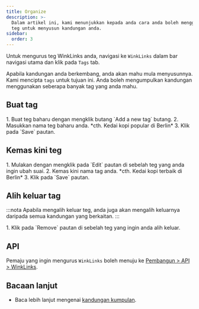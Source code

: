 ```yaml
---
title: Organize
description: >-
  Dalam artikel ini, kami menunjukkan kepada anda cara anda boleh menggunakan
  teg untuk menyusun kandungan anda.
sidebar:
  order: 3
---
```


Untuk mengurus teg WinkLinks anda, navigasi ke `WinkLinks` dalam bar navigasi utama dan klik pada `Tags` tab.

Apabila kandungan anda berkembang, anda akan mahu mula menyusunnya. Kami mencipta `tags` untuk tujuan ini. Anda boleh mengumpulkan kandungan menggunakan seberapa banyak tag yang anda mahu.

## Buat tag

<Steps>
  1. Buat teg baharu dengan mengklik butang `Add a new tag` butang.
  2. Masukkan nama teg baharu anda. *cth. Kedai kopi popular di Berlin*
  3. Klik pada `Save` pautan.
</Steps>


## Kemas kini teg

<Steps>
  1. Mulakan dengan mengklik pada `Edit` pautan di sebelah teg yang anda ingin ubah suai.
  2. Kemas kini nama tag anda. *cth. Kedai kopi terbaik di Berlin*
  3. Klik pada `Save` pautan.
</Steps>


## Alih keluar tag

:::nota
Apabila mengalih keluar teg, anda juga akan mengalih keluarnya daripada semua kandungan yang berkaitan.
:::

<Steps>
  1. Klik pada `Remove` pautan di sebelah teg yang ingin anda alih keluar.
</Steps>


## API

Pemaju yang ingin mengurus `WinkLinks` boleh menuju ke [Pembangun > API > WinkLinks](/developers/apis/#winklinks-api).

## Bacaan lanjut

* Baca lebih lanjut mengenai [kandungan kumpulan](/link-manager/content#grouping-content).

